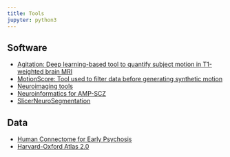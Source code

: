 ```yaml
---
title: Tools
jupyter: python3
---
```


## Software
* [Agitation: Deep learning-based tool to quantify subject motion in T1-weighted brain MRI](https://github.com/Neuro-iX/agitation)
* [MotionScore: Tool used to filter data before generating synthetic motion](https://github.com/Neuro-iX/MotionScore)
* [Neuroimaging tools](https://github.com/pnlbwh/)
* [Neuroinformatics for AMP-SCZ](https://github.com/orgs/AMP-SCZ)
* [SlicerNeuroSegmentation](https://github.com/HOA-2/SlicerNeuroSegmentation)

## Data
* [Human Connectome for Early Psychosis](https://nda.nih.gov/general-query.html?q=query=featured-datasets:Connectomes%20Related%20to%20Human%20Disease)
* [Harvard-Oxford Atlas 2.0](https://zenodo.org/communities/cma/records?q=&l=list&p=1&s=10&sort=newest)